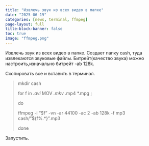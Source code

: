 ```yaml
---
title: "Извлечь звук из всех видео в папке"
date: "2025-06-19"
categories: [news, terminal, ffmpeg]
page-layout: full
title-block-banner: false
toc: true
image: "ffmpeg.png"
---
```



Извлечь звук из всех видео в папке. Создает папку cash, туда извлекаются звуковые файлы. Битрейт(качество звука) можно настроить,изначально битрейт -ab 128k.

Скопировать все и вставить в терминал.

> mkdir cash
> 
> for f in *.avi *MOV *.mkv *.mp4 *.mpg ;
> 
> do
> 
> ffmpeg -i “\$f” -vn -ar 44100 -ac 2 -ab 128k -f mp3 cash/”\${f%.*}”.mp3
> 
> done

Запустить.
